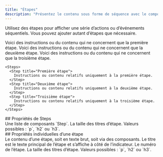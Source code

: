 ```yaml
---
title: "Étapes"
description: "Présentez le contenu sous forme de séquence avec le composant Steps"
---
```



Utilisez des étapes pour afficher une série d’actions ou d’événements séquentiels. Vous pouvez ajouter autant d’étapes que nécessaire.

<Steps>
  <Step title="Première étape">
    Voici des instructions ou du contenu qui ne concernent que la première étape.
  </Step>

  <Step title="Deuxième étape">
    Voici des instructions ou du contenu qui ne concernent que la deuxième étape.
  </Step>

  <Step title="Troisième étape">
    Voici des instructions ou du contenu qui ne concernent que la troisième étape.
  </Step>
</Steps>

```mdx Steps example
<Steps>
  <Step title="Première étape">
    Instructions ou contenu relatifs uniquement à la première étape.
  </Step>
  <Step title="Deuxième étape">
    Instructions ou contenu relatifs uniquement à la deuxième étape.
  </Step>
  <Step title="Troisième étape">
    Instructions ou contenu relatifs uniquement à la troisième étape.
  </Step>
</Steps>
```

<div id="steps-properties">
  ## Propriétés de Steps
</div>

<ResponseField name="children" type="ReactElement<StepProps>[]" required>
  Une liste de composants `Step`.
</ResponseField>

<ResponseField name="titleSize" type="string" default="p">
  La taille des titres d’étape. Valeurs possibles : `p`, `h2` ou `h3`.
</ResponseField>

<div id="individual-step-properties">
  ## Propriétés individuelles d’une étape
</div>

<ResponseField name="children" type="string | ReactNode" required>
  Le contenu d’une étape, soit en texte brut, soit via des composants.
</ResponseField>

<IconsOptional />

<ResponseField name="title" type="string">
  Le titre est le texte principal de l’étape et s’affiche à côté de l’indicateur.
</ResponseField>

<ResponseField name="stepNumber" type="number">
  Le numéro de l’étape.
</ResponseField>

<ResponseField name="titleSize" type="string" default="p">
  La taille des titres d’étape. Valeurs possibles : `p`, `h2` ou `h3`.
</ResponseField>